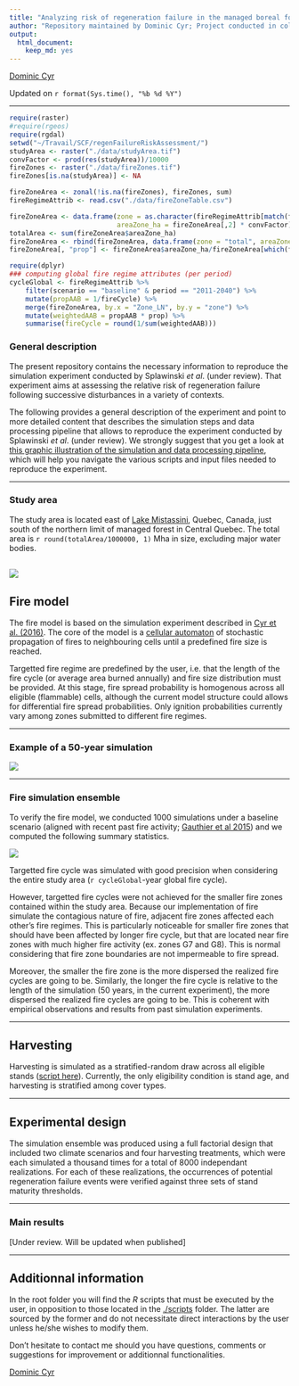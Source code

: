 ```yaml
---
title: "Analyzing risk of regeneration failure in the managed boreal forest of North-western Quebec"
author: "Repository maintained by Dominic Cyr; Project conducted in collaboration with Sylvie Gauthier and Tadeusz Splawinski"
output: 
  html_document: 
    keep_md: yes
---
```


[Dominic Cyr][5]

Updated on `r format(Sys.time(), "%b %d %Y")`


-------

```r

require(raster)
#require(rgeos)
require(rgdal)
setwd("~/Travail/SCF/regenFailureRiskAssessment/")
studyArea <- raster("./data/studyArea.tif")
convFactor <- prod(res(studyArea))/10000
fireZones <- raster("./data/fireZones.tif")
fireZones[is.na(studyArea)] <- NA

fireZoneArea <- zonal(!is.na(fireZones), fireZones, sum)
fireRegimeAttrib <- read.csv("./data/fireZoneTable.csv")

fireZoneArea <- data.frame(zone = as.character(fireRegimeAttrib[match(fireZoneArea[,1], fireRegimeAttrib$ID),"Zone_LN"]),
                           areaZone_ha = fireZoneArea[,2] * convFactor)
totalArea <- sum(fireZoneArea$areaZone_ha)
fireZoneArea <- rbind(fireZoneArea, data.frame(zone = "total", areaZone_ha = totalArea))
fireZoneArea[, "prop"] <- fireZoneArea$areaZone_ha/fireZoneArea[which(fireZoneArea$zone == "total"),"areaZone_ha"]

require(dplyr)
### computing global fire regime attributes (per period)
cycleGlobal <- fireRegimeAttrib %>%
    filter(scenario == "baseline" & period == "2011-2040") %>%
    mutate(propAAB = 1/fireCycle) %>%
    merge(fireZoneArea, by.x = "Zone_LN", by.y = "zone") %>%
    mutate(weightedAAB = propAAB * prop) %>%
    summarise(fireCycle = round(1/sum(weightedAAB)))

```
### General description

The present repository contains the necessary information to reproduce the simulation experiment conducted by Splawinski _et al_. (under review). That experiment aims at assessing the relative risk of regeneration failure following successive disturbances in a variety of contexts.

The following provides a general description of the experiment and point to more detailed content that describes the simulation steps and data processing pipeline that allows to reproduce the experiment conducted by Splawinski _et al_. (under review). We strongly suggest that you get a look at [this graphic illustration of the simulation and data processing pipeline][6], which will help you navigate the various scripts and input files needed to reproduce the experiment.


-----------


### Study area

The study area is located east of [Lake Mistassini][7], Quebec, Canada, just south of the northern limit of managed forest in Central Quebec. The total area is `r round(totalArea/1000000, 1)` Mha in size, excluding major water bodies. 


![](figures/studyAreaLargeScale.png)
------------


## Fire model

The fire model is based on the simulation experiment described in [Cyr et al. (2016)][1]. The core of the model is a [cellular automaton][2] of stochastic propagation of fires to neighbouring cells until a predefined fire size is reached. 

Targetted fire regime are predefined by the user, i.e. that the length of the fire cycle (or average area burned annually) and fire size distribution must be provided. At this stage, fire spread probability is homogenous across all eligible (flammable) cells, although the current model structure could allows for differential fire spread probabilities. Only ignition probabilities currently vary among zones submitted to different fire regimes.

-----------

### Example of a 50-year simulation

![](figures/tsfExample.gif)

-----------

### Fire simulation ensemble

To verify the fire model, we conducted 1000 simulations under a baseline scenario (aligned with recent past fire activity; [Gauthier et al 2015][4]) and we computed the following summary statistics.

![](figures/realizedFC_baseline.png)

Targetted fire cycle was simulated with good precision when considering the entire study area (`r cycleGlobal`-year global fire cycle).

However, targetted fire cycles were not achieved for the smaller fire zones contained within the study area. Because our implementation of fire simulate the contagious nature of fire, adjacent fire zones affected each other's fire regimes. This is particularly noticeable for smaller fire zones that should have been affected by longer fire cycle, but that are located near fire zones with much higher fire activity (ex. zones G7 and G8). This is normal considering that fire zone boundaries are not impermeable to fire spread.

Moreover, the smaller the fire zone is the more dispersed the realized fire cycles are going to be. Similarly, the longer the fire cycle is relative to the length of the simulation (50 years, in the current experiment), the more dispersed the realized fire cycles are going to be. This is coherent with empirical observations and results from past simulation experiments.

-----------

## Harvesting

Harvesting is simulated as a stratified-random draw across all eligible stands ([script here][3]). Currently, the only eligibility condition is stand age, and harvesting is stratified among cover types.


-----------


## Experimental design

The simulation ensemble was produced using a full factorial design that included two climate scenarios and four harvesting treatments, which were each simulated a thousand times for a total of 8000 independant realizations. For each of these realizations, the occurrences of potential regeneration failure events were verified against three sets of stand maturity thresholds.

-----------


### Main results

[Under review. Will be updated when published]

-----------

## Additionnal information

In the root folder you will find the _R_ scripts that must be executed by the user, in opposition to those located in the [./scripts][2] folder. The latter are sourced by the former and do not necessitate direct interactions by the user unless he/she wishes to modify them.

Don't hesitate to contact me should you have questions, comments or suggestions for improvement or additionnal functionalities.

[Dominic Cyr][5]

[1]: http://www.mdpi.com/1999-4907/7/7/131/html
[2]: https://github.com/dcyr/risqueAccidentRegen/blob/master/scripts/fireSpreadFnc.R
[3]: https://github.com/dcyr/risqueAccidentRegen/blob/master/scripts/simHarvestFnc.R
[4]: http://www.nrcresearchpress.com/doi/10.1139/cjfr-2014-0125#.WEHWNnUrLRY
[5]: http://dominiccyr.ca
[6]: https://github.com/dcyr/risqueAccidentRegen/blob/master/pipeline.md
[7]: https://goo.gl/maps/j8LpDsizptm
